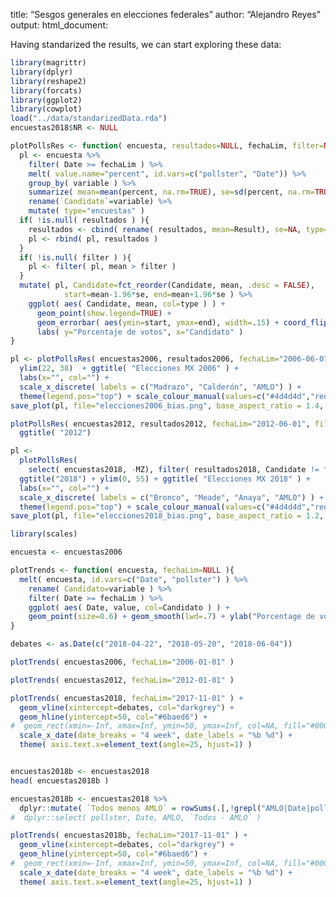 title: "Sesgos generales en elecciones federales"
author: "Alejandro Reyes"
output:
  html_document:

Having standarized the results, we can start exploring these data:

```r
library(magrittr)
library(dplyr)
library(reshape2)
library(forcats)
library(ggplot2)
library(cowplot)
load("../data/standarizedData.rda")
encuestas2018$NR <- NULL

plotPollsRes <- function( encuesta, resultados=NULL, fechaLim, filter=NULL ){
  pl <- encuesta %>% 
    filter( Date >= fechaLim ) %>%
    melt( value.name="percent", id.vars=c("pollster", "Date")) %>% 
    group_by( variable ) %>%
    summarize( mean=mean(percent, na.rm=TRUE), se=sd(percent, na.rm=TRUE)/sqrt(n()) ) %>%
    rename(`Candidate`=variable) %>% 
    mutate( type="encuestas" )
  if( !is.null( resultados ) ){
    resultados <- cbind( rename( resultados, mean=Result), se=NA, type="resultado")
    pl <- rbind( pl, resultados )
  }
  if( !is.null( filter ) ){
    pl <- filter( pl, mean > filter )
  }
  mutate( pl, Candidate=fct_reorder(Candidate, mean, .desc = FALSE), 
            start=mean-1.96*se, end=mean+1.96*se ) %>%
    ggplot( aes( Candidate, mean, col=type ) ) +
      geom_point(show.legend=TRUE) +
      geom_errorbar( aes(ymin=start, ymax=end), width=.15) + coord_flip() +
      labs( y="Porcentaje de votos", x="Candidato" )
}

pl <- plotPollsRes( encuestas2006, resultados2006, fechaLim="2006-06-01", filter=10) +
  ylim(22, 38)  + ggtitle( "Elecciones MX 2006" ) + 
  labs(x="", col="") + 
  scale_x_discrete( labels = c("Madrazo", "Calderón", "AMLO") ) +
  theme(legend.pos="top") + scale_colour_manual(values=c("#4d4d4d","red"))
save_plot(pl, file="elecciones2006_bias.png", base_aspect_ratio = 1.4, base_height=2.8)

plotPollsRes( encuestas2012, resultados2012, fechaLim="2012-06-01", filter=10 ) +
  ggtitle( "2012") 

pl <- 
  plotPollsRes( 
    select( encuestas2018, -MZ), filter( resultados2018, Candidate != "MZ" ), fechaLim="2018-05-01") + 
  ggtitle("2018") + ylim(0, 55) + ggtitle( "Elecciones MX 2018" ) + 
  labs(x="", col="") + 
  scale_x_discrete( labels = c("Bronco", "Meade", "Anaya", "AMLO") ) +
  theme(legend.pos="top") + scale_colour_manual(values=c("#4d4d4d","red"))
save_plot(pl, file="elecciones2018_bias.png", base_aspect_ratio = 1.2, base_height=4)

```



```r

library(scales)

encuesta <- encuestas2006

plotTrends <- function( encuesta, fechaLim=NULL ){
  melt( encuesta, id.vars=c("Date", "pollster") ) %>%
    rename( Candidato=variable ) %>%
    filter( Date >= fechaLim ) %>%
    ggplot( aes( Date, value, col=Candidato ) ) +
    geom_point(size=0.6) + geom_smooth(lwd=.7) + ylab("Porcentage de votos")
}

debates <- as.Date(c("2018-04-22", "2018-05-20", "2018-06-04"))

plotTrends( encuestas2006, fechaLim="2006-01-01" )

plotTrends( encuestas2012, fechaLim="2012-01-01" )

plotTrends( encuestas2018, fechaLim="2017-11-01" ) +
  geom_vline(xintercept=debates, col="darkgrey") + 
  geom_hline(yintercept=50, col="#6baed6") + 
#  geom_rect(xmin=-Inf, xmax=Inf, ymin=50, ymax=Inf, col=NA, fill="#00000010", alpha=0.1) +
  scale_x_date(date_breaks = "4 week", date_labels = "%b %d") + 
  theme( axis.text.x=element_text(angle=25, hjust=1) ) 


encuestas2018b <- encuestas2018
head( encuestas2018b )

encuestas2018b <- encuestas2018 %>%
  dplyr::mutate( `Todos menos AMLO` = rowSums(.[,!grepl("AMLO|Date|pollster", colnames(.))], na.rm=TRUE)) #%>%
#  dplyr::select( pollster, Date, AMLO, `Todos - AMLO` )

plotTrends( encuestas2018b, fechaLim="2017-11-01" ) +
  geom_vline(xintercept=debates, col="darkgrey") + 
  geom_hline(yintercept=50, col="#6baed6") + 
#  geom_rect(xmin=-Inf, xmax=Inf, ymin=50, ymax=Inf, col=NA, fill="#00000010", alpha=0.1) +
  scale_x_date(date_breaks = "4 week", date_labels = "%b %d") + 
  theme( axis.text.x=element_text(angle=25, hjust=1) ) 


```